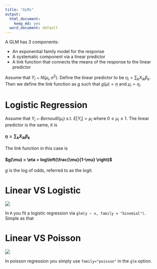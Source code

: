```yaml
---
title: "GLMs"
output:
  html_document:
    keep_md: yes
  word_document: default
---
```


A GLM has 3 components:

* An exponential family model for the response
* A systematic component via a linear predictor
* A link function that connects the means of the response to the linear predictor

Assume that $Y_i$ ~ $N(\mu_i, \sigma^2)$. Define the linear predictor to be $\eta_i = \sum_{k} X_{ik}\beta_k$. Then we define the link function as $g$ such that $g(\mu) = \eta$ and $\mu_i = \eta_i$

# Logistic Regression

Assume that $Y_i$ ~ $Bernoulli(\mu_i)$ s.t. $E[Y_i] = \mu_i$ where $0 \leq \mu_i \leq 1$. The linear predictor is the same, it is 

#### $\eta = \sum_{k} X_{ik}\beta_k$

The link function in this case is 

#### $g(\mu) = \eta = log\left(\frac{\mu}{1-\mu} \right)$

$g$ is the log of odds, referred to as the logit.

# Linear VS Logistic

<img src="logit.png"></img>

In `R` you fit a logistic regression via `glm(y ~ x, family = "binomial")`. Simple as that 

# Linear VS Poisson

<img src="pois.png"></img>

In poisson regression you simply use `family="poisson"` in the `glm` option. 